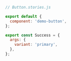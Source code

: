 ```js
// Button.stories.js

export default {
  component: 'demo-button',
};

export const Success = {
  args: {
    variant: 'primary',
  },
};
```
